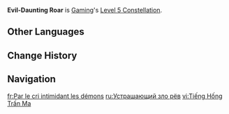 {{Constellation Infobox
|image       = Constellation Evil-Daunting Roar.png
|character   = Gaming
|level       = 5
|description = Increases the Level of [[Suanni's Gilded Dance]] by 3.<br>Maximum upgrade level is 15.
|scale_att1  = 
|scale_att2  = 
|utility1    = Talent Level Increase
|utility2    = Elemental Burst Level Increase
}}
'''Evil-Daunting Roar''' is [[Gaming]]'s [[Level 5 Constellation]].
<!--
==Gameplay Notes==
--><!--
==Preview==
{Preview
|file = Evil-Daunting Roar Preview
}
-->
==Other Languages==
{{Other Languages
|en      = Evil-Daunting Roar
|zhs     = 吼法怖魔
|zhs_rm  = Hǒufǎ Bùmó
|zht     = 吼法怖魔
|zht_rm  = Hǒufǎ Bùmó
|zh_tl   = 
|ja      = 退魔咆哮
|ja_rm   = Taima Houkou
|ja_tl   = Evil-Daunting Roar
|ko      = 퇴마의 포효
|ko_rm   = 
|ko_tl   = 
|es      = Rugido acechademonios
|es_tl   = Demon-Stalking Roar
|fr      = Par le cri intimidant les démons
|fr_tl   = By the Demon-Daunting Scream
|ru      = Устрашающий зло рёв
|ru_tl   = Evil-Daunting Roar
|th      = Evil-Daunting Roar
|vi      = Tiếng Hống Trấn Ma
|vi_tl   = 
|de      = Dämonenjagendes Brüllen
|de_tl   = Demon-Hunting Roar
|id      = Evil-Daunting Roar
|pt      = Rugido Perseguidor de Demônios
|pt_tl   = 
|tr      = İblis Kaçıran Kükreyiş
|tr_tl   = 
|it      = Ruggito benedetto
|it_tl   = Blessed Roar
}}

==Change History==
{{Change History|4.4}}

==Navigation==
{{Talent Navbox|Gaming}}

[[fr:Par le cri intimidant les démons]]
[[ru:Устрашающий зло рёв]]
[[vi:Tiếng Hống Trấn Ma]]